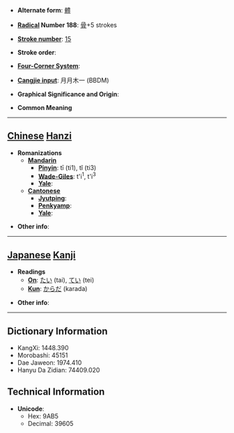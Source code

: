 * '''Alternate form''': [[體]]

* '''[[Wiktionary:Chinese radical index| Radical]] Number 188''': [[Wiktionary:Chinese radical index 骨|骨]]+5 strokes

* '''[[Wiktionary:Chinese total strokes index|Stroke number]]''': [[Wiktionary:Chinese total strokes index 15|15]]

* '''Stroke order''': 

* '''[[Wiktionary:Chinese four corner index|Four-Corner System]]''': 

* '''[[Wiktionary:Chinese Cangjie index|Cangjie input]]''': 月月木一 (BBDM)

* '''Graphical Significance and Origin''': 

* '''Common Meaning'''

----

== [[Chinese]] [[Hanzi]] ==

* '''Romanizations'''
** '''[[Mandarin]]'''
*** '''[[Pinyin]]''': tī (ti1), tǐ (ti3)
*** '''[[Wade-Giles]]''': t'i<sup>1</sup>, t'i<sup>3</sup>
*** '''[[Yale]]''': 
** '''[[Cantonese]]'''
*** '''[[Jyutping]]''':
*** '''[[Penkyamp]]''': 
*** '''[[Yale]]''': 

* '''Other info''': 

----

== [[Japanese]] [[Kanji]] ==

* '''Readings'''
** '''[[On]]''': [[たい]] (tai), [[てい]] (tei)
** '''[[Kun]]''': [[からだ]] (karada)

* '''Other info''':  

----

== Dictionary Information ==

* KangXi: 1448.390
* Morobashi: 45151
* Dae Jaweon: 1974.410
* Hanyu Da Zidian: 74409.020

== Technical Information ==

* '''Unicode''':
** Hex: 9AB5
** Decimal: 39605